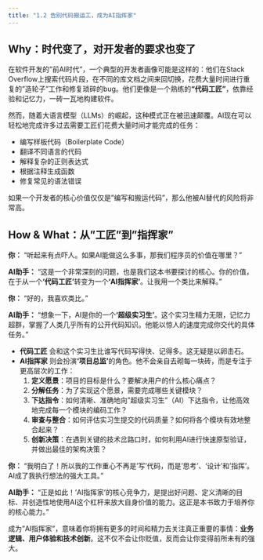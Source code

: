 ```yaml
---
title: "1.2 告别代码搬运工，成为AI指挥家"
---
```


## **Why：时代变了，对开发者的要求也变了**

在软件开发的"前AI时代"，一个典型的开发者画像可能是这样的：他们在Stack Overflow上搜索代码片段，在不同的库文档之间来回切换，花费大量时间进行重复的"造轮子"工作和修复琐碎的bug。他们更像是一个熟练的**"代码工匠"**，依靠经验和记忆力，一砖一瓦地构建软件。

然而，随着大语言模型（LLMs）的崛起，这种模式正在被迅速颠覆。AI现在可以轻松地完成许多过去需要工匠们花费大量时间才能完成的任务：

*   编写样板代码（Boilerplate Code）
*   翻译不同语言的代码
*   解释复杂的正则表达式
*   根据注释生成函数
*   修复常见的语法错误

如果一个开发者的核心价值仅仅是"编写和搬运代码"，那么他被AI替代的风险将非常高。

## **How & What：从"工匠"到"指挥家"**

::: {.callout-note title="与AI的探索之旅"}

**你：** "听起来有点吓人。如果AI能做这么多事，那我们程序员的价值在哪里？"

**AI助手：** "这是一个非常深刻的问题，也是我们这本书要探讨的核心。你的价值，在于从一个**'代码工匠'**转变为一个**'AI指挥家'**。让我用一个类比来解释。"

**你：** "好的，我喜欢类比。"

**AI助手：** "想象一下，AI是你的一个**'超级实习生'**。这个实习生精力无限，记忆力超群，掌握了人类几乎所有的公开代码知识。他能以惊人的速度完成你交代的具体任务。"

*   **代码工匠** 会和这个实习生比谁写代码写得快、记得多。这无疑是以卵击石。
*   **AI指挥家** 则会扮演**'项目总监'**的角色。他不会亲自去砌每一块砖，而是专注于更高层次的工作：
    1.  **定义愿景**：项目的目标是什么？要解决用户的什么核心痛点？
    2.  **分解任务**：为了实现这个愿景，需要完成哪些关键模块？
    3.  **下达指令**：如何清晰、准确地向"超级实习生"（AI）下达指令，让他高效地完成每一个模块的编码工作？
    4.  **审查与整合**：如何评估实习生提交的代码质量？如何将各个模块有效地整合起来？
    5.  **创新决策**：在遇到关键的技术岔路口时，如何利用AI进行快速原型验证，并做出最佳的架构决策？

**你：** "我明白了！所以我的工作重心不再是'写'代码，而是'思考'、'设计'和'指挥'。AI成了我执行想法的强大工具。"

**AI助手：** "正是如此！'AI指挥家'的核心竞争力，是提出好问题、定义清晰的目标、并创造性地使用AI这个杠杆来放大自身价值的能力。这正是本书致力于培养你的核心能力。"
:::

成为"AI指挥家"，意味着你将拥有更多的时间和精力去关注真正重要的事情：**业务逻辑、用户体验和技术创新**。这不仅不会让你贬值，反而会让你变得前所未有的强大。 